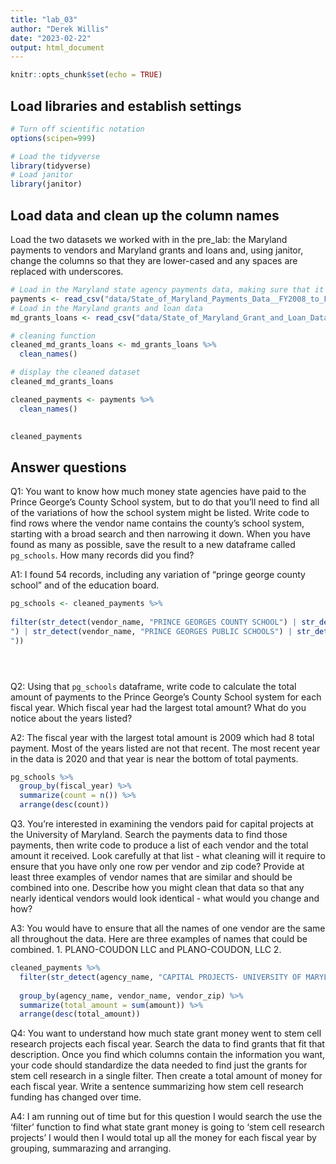 ```yaml
---
title: "lab_03"
author: "Derek Willis"
date: "2023-02-22"
output: html_document
---
```


```r
knitr::opts_chunk$set(echo = TRUE)
```

## Load libraries and establish settings

```r
# Turn off scientific notation
options(scipen=999)

# Load the tidyverse
library(tidyverse)
# Load janitor
library(janitor)
```

## Load data and clean up the column names

Load the two datasets we worked with in the pre_lab: the Maryland payments to vendors and Maryland grants and loans and, using janitor, change the columns so that they are lower-cased and any spaces are replaced with underscores.

```r
# Load in the Maryland state agency payments data, making sure that it correctly sets the datatypes using all of the rows
payments <- read_csv("data/State_of_Maryland_Payments_Data__FY2008_to_FY2023.csv")
# Load in the Maryland grants and loan data
md_grants_loans <- read_csv("data/State_of_Maryland_Grant_and_Loan_Data__FY2009_to_FY2022.csv")
```
```r
# cleaning function
cleaned_md_grants_loans <- md_grants_loans %>%
  clean_names()

# display the cleaned dataset
cleaned_md_grants_loans

cleaned_payments <- payments %>%
  clean_names()

  
cleaned_payments  
```



## Answer questions

Q1: You want to know how much money state agencies have paid to the Prince George's County School system, but to do that you'll need to find all of the variations of how the school system might be listed. Write code to find rows where the vendor name contains the county's school system, starting with a broad search and then narrowing it down. When you have found as many as possible, save the result to a new dataframe called `pg_schools`. How many records did you find?

A1: I found 54 records, including any variation of "pringe george county school" and of the education board.

```r
pg_schools <- cleaned_payments %>% 
  
filter(str_detect(vendor_name, "PRINCE GEORGES COUNTY SCHOOL") | str_detect(vendor_name, "BOARD OF EDUCATION OF PRINCE GEORGES COUNTY MD
") | str_detect(vendor_name, "PRINCE GEORGES PUBLIC SCHOOLS") | str_detect(vendor_name, "PRINCE GEORGES PUBLIC SCHOOL") | str_detect(vendor_name, "PRINCE GEORGES COUNTY PUBLIC SCHOOLS") | str_detect(vendor_name, "BOARD OF EDUCATION OF PRINCE GEORGE'S COUNTY MD
")) 




```
```r

```

Q2: Using that `pg_schools` dataframe, write code to calculate the total amount of payments to the Prince George's County School system for each fiscal year. Which fiscal year had the largest total amount? What do you notice about the years listed?

A2: The fiscal year with the largest total amount is 2009 which had 8 total payment. Most of the years listed are not that recent. The most recent year in the data is 2020 and that year is near the bottom of total payments.

```r
pg_schools %>% 
  group_by(fiscal_year) %>% 
  summarize(count = n()) %>% 
  arrange(desc(count))
```
Q3. You're interested in examining the vendors paid for capital projects at the University of Maryland. Search the payments data to find those payments, then write code to produce a list of each vendor and the total amount it received. Look carefully at that list - what cleaning will it require to ensure that you have only one row per vendor and zip code? Provide at least three examples of vendor names that are similar and should be combined into one. Describe how you might clean that data so that any nearly identical vendors would look identical - what would you change and how?

A3: You would have to ensure that all the names of one vendor are the same all throughout the data. Here are three examples of names that could be combined.
1. 	PLANO-COUDON LLC and 	PLANO-COUDON, LLC
2. 

```r
cleaned_payments %>% 
  filter(str_detect(agency_name, "CAPITAL PROJECTS- UNIVERSITY OF MARYLAND"))%>%
  
  group_by(agency_name, vendor_name, vendor_zip) %>%
  summarize(total_amount = sum(amount)) %>%
  arrange(desc(total_amount))
```

Q4: You want to understand how much state grant money went to stem cell research projects each fiscal year. Search the data to find grants that fit that description. Once you find which columns contain the information you want, your code should standardize the data needed to find just the grants for stem cell research in a single filter. Then create a total amount of money for each fiscal year. Write a sentence summarizing how stem cell research funding has changed over time.

A4: I am running out of time but for this question I would search the use the 'filter' function to find what state grant money is going to 'stem cell research projects' I would then I would total up all the money for each fiscal year by grouping, summarazing and arranging. 

```r
```
